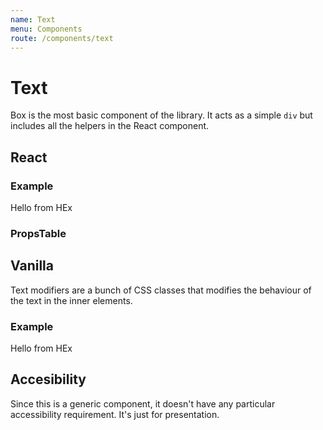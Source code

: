 ```yaml
---
name: Text
menu: Components
route: /components/text
---
```



# Text

Box is the most basic component of the library. It acts as a simple `div` but includes all the
helpers in the React component.

## React

### Example

<Playground>
  <Text fontSize="big">
    Hello from HEx
  </Text>
</Playground>

### PropsTable

<PropsTable of={Text} />

## Vanilla

Text modifiers are a bunch of CSS classes that modifies the behaviour of the text
in the inner elements.

### Example

<Playground>
  <div class="type-big">
    Hello from HEx
  </div>
</Playground>

## Accesibility

Since this is a generic component, it doesn't have any particular accessibility requirement.
It's just for presentation.
